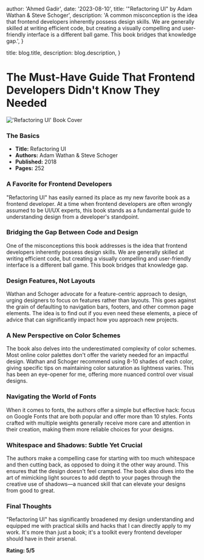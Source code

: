 
  author: 'Ahmed Gadir',
  date: '2023-08-10',
  title: '"Refactoring UI" by Adam Wathan & Steve Schoger',
  description:
    'A common misconception is the idea that frontend developers inherently possess design skills. We are generally skilled at writing efficient code, but creating a visually compelling and user-friendly interface is a different ball game. This book bridges that knowledge gap.',
}

  title: blog.title,
  description: blog.description,
}


# The Must-Have Guide That Frontend Developers Didn't Know They Needed

<Image src={refactoringUI} alt="'Refactoring UI' Book Cover" width={400} />

### **The Basics**

- **Title:** Refactoring UI
- **Authors:** Adam Wathan & Steve Schoger
- **Published:** 2018
- **Pages:** 252

### A Favorite for Frontend Developers

"Refactoring UI" has easily earned its place as my new favorite book as a frontend developer. At a time when frontend developers are often wrongly assumed to be UI/UX experts, this book stands as a fundamental guide to understanding design from a developer's standpoint.

### Bridging the Gap Between Code and Design

One of the misconceptions this book addresses is the idea that frontend developers inherently possess design skills. We are generally skilled at writing efficient code, but creating a visually compelling and user-friendly interface is a different ball game. This book bridges that knowledge gap.

### Design Features, Not Layouts

Wathan and Schoger advocate for a feature-centric approach to design, urging designers to focus on features rather than layouts. This goes against the grain of defaulting to navigation bars, footers, and other common page elements. The idea is to find out if you even need these elements, a piece of advice that can significantly impact how you approach new projects.

### A New Perspective on Color Schemes

The book also delves into the underestimated complexity of color schemes. Most online color palettes don't offer the variety needed for an impactful design. Wathan and Schoger recommend using 8-10 shades of each color, giving specific tips on maintaining color saturation as lightness varies. This has been an eye-opener for me, offering more nuanced control over visual designs.

### Navigating the World of Fonts

When it comes to fonts, the authors offer a simple but effective hack: focus on Google Fonts that are both popular and offer more than 10 styles. Fonts crafted with multiple weights generally receive more care and attention in their creation, making them more reliable choices for your designs.

### Whitespace and Shadows: Subtle Yet Crucial

The authors make a compelling case for starting with too much whitespace and then cutting back, as opposed to doing it the other way around. This ensures that the design doesn't feel cramped. The book also dives into the art of mimicking light sources to add depth to your pages through the creative use of shadows—a nuanced skill that can elevate your designs from good to great.

### Final Thoughts

"Refactoring UI" has significantly broadened my design understanding and equipped me with practical skills and hacks that I can directly apply to my work. It's more than just a book; it's a toolkit every frontend developer should have in their arsenal.

**Rating: 5/5**
